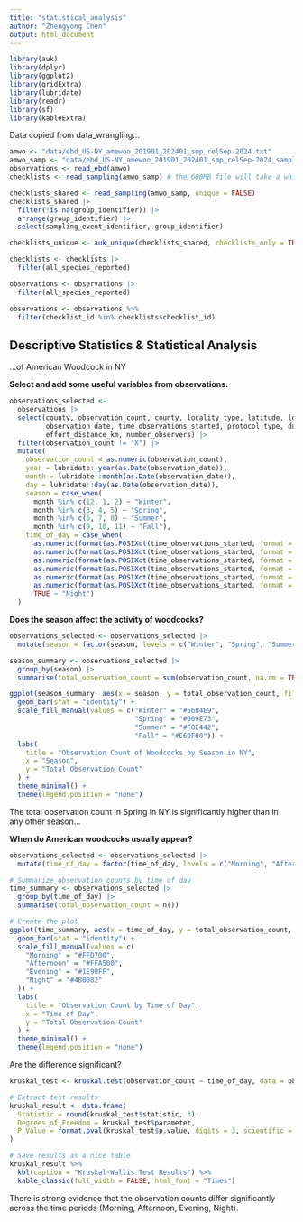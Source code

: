```yaml
---
title: "statistical_analysis"
author: "Zhengyong Chen"
output: html_document
---
```


```r
library(auk)
library(dplyr)
library(ggplot2)
library(gridExtra)
library(lubridate)
library(readr)
library(sf)
library(kableExtra)
```

Data copied from data_wrangling...

```r
amwo <- "data/ebd_US-NY_amewoo_201901_202401_smp_relSep-2024.txt"
amwo_samp <- "data/ebd_US-NY_amewoo_201901_202401_smp_relSep-2024_sampling.txt"
observations <- read_ebd(amwo)
checklists <- read_sampling(amwo_samp) # the 600MB file will take a while to load

checklists_shared <- read_sampling(amwo_samp, unique = FALSE)
checklists_shared |> 
  filter(!is.na(group_identifier)) |> 
  arrange(group_identifier) |> 
  select(sampling_event_identifier, group_identifier)

checklists_unique <- auk_unique(checklists_shared, checklists_only = TRUE)

checklists <- checklists |> 
  filter(all_species_reported)

observations <- observations |> 
  filter(all_species_reported)

observations <- observations %>%
  filter(checklist_id %in% checklists$checklist_id)
```


## Descriptive Statistics & Statistical Analysis 

...of American Woodcock in NY



**Select and add some useful variables from observations.**

```r
observations_selected <- 
  observations |>
  select(county, observation_count, county, locality_type, latitude, longitude, 
         observation_date, time_observations_started, protocol_type, duration_minutes,
         effort_distance_km, number_observers) |> 
  filter(observation_count != "X") |> 
  mutate(
    observation_count = as.numeric(observation_count),
    year = lubridate::year(as.Date(observation_date)),
    month = lubridate::month(as.Date(observation_date)),
    day = lubridate::day(as.Date(observation_date)),
    season = case_when(
      month %in% c(12, 1, 2) ~ "Winter",
      month %in% c(3, 4, 5) ~ "Spring",
      month %in% c(6, 7, 8) ~ "Summer",
      month %in% c(9, 10, 11) ~ "Fall"),
    time_of_day = case_when(
      as.numeric(format(as.POSIXct(time_observations_started, format = "%H:%M:%S"), "%H")) >= 5 &
      as.numeric(format(as.POSIXct(time_observations_started, format = "%H:%M:%S"), "%H")) < 12 ~ "Morning",
      as.numeric(format(as.POSIXct(time_observations_started, format = "%H:%M:%S"), "%H")) >= 12 &
      as.numeric(format(as.POSIXct(time_observations_started, format = "%H:%M:%S"), "%H")) < 17 ~ "Afternoon",
      as.numeric(format(as.POSIXct(time_observations_started, format = "%H:%M:%S"), "%H")) >= 17 &
      as.numeric(format(as.POSIXct(time_observations_started, format = "%H:%M:%S"), "%H")) < 21 ~ "Evening",
      TRUE ~ "Night")
  )
```

**Does the season affect the activity of woodcocks?**

```r
observations_selected <- observations_selected |> 
  mutate(season = factor(season, levels = c("Winter", "Spring", "Summer", "Fall")))

season_summary <- observations_selected |> 
  group_by(season) |> 
  summarise(total_observation_count = sum(observation_count, na.rm = TRUE))

ggplot(season_summary, aes(x = season, y = total_observation_count, fill = season)) +
  geom_bar(stat = "identity") +
  scale_fill_manual(values = c("Winter" = "#56B4E9", 
                               "Spring" = "#009E73", 
                               "Summer" = "#F0E442", 
                               "Fall" = "#E69F00")) +
  labs(
    title = "Observation Count of Woodcocks by Season in NY",
    x = "Season", 
    y = "Total Observation Count"
  ) +
  theme_minimal() +
  theme(legend.position = "none")
```

The total observation count in Spring in NY is significantly higher than in any other season...

**When do American woodcocks usually appear?**

```r
observations_selected <- observations_selected |> 
  mutate(time_of_day = factor(time_of_day, levels = c("Morning", "Afternoon", "Evening", "Night")))

# Summarize observation counts by time of day
time_summary <- observations_selected |> 
  group_by(time_of_day) |> 
  summarise(total_observation_count = n())

# Create the plot
ggplot(time_summary, aes(x = time_of_day, y = total_observation_count, fill = time_of_day)) +
  geom_bar(stat = "identity") +
  scale_fill_manual(values = c(
    "Morning" = "#FFD700", 
    "Afternoon" = "#FFA500", 
    "Evening" = "#1E90FF",  
    "Night" = "#4B0082" 
  )) +
  labs(
    title = "Observation Count by Time of Day",
    x = "Time of Day",
    y = "Total Observation Count"
  ) +
  theme_minimal() +
  theme(legend.position = "none")
```

Are the difference significant?

```r
kruskal_test <- kruskal.test(observation_count ~ time_of_day, data = observations_selected)

# Extract test results
kruskal_result <- data.frame(
  Statistic = round(kruskal_test$statistic, 3),
  Degrees_of_Freedom = kruskal_test$parameter,
  P_Value = format.pval(kruskal_test$p.value, digits = 3, scientific = TRUE)
)

# Save results as a nice table
kruskal_result %>%
  kbl(caption = "Kruskal-Wallis Test Results") %>%
  kable_classic(full_width = FALSE, html_font = "Times")
```

There is strong evidence that the observation counts differ significantly across the time periods (Morning, Afternoon, Evening, Night).



